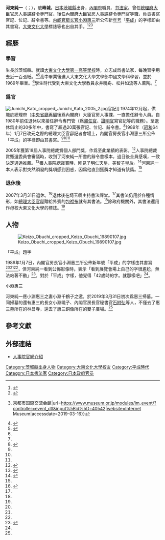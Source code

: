 {{Infobox artist
| honorific_prefix = 
| name             = 河東純一
| honorific_suffix = 
| image            = Junichi Kato cropped 2 Junichi Kato 2005 1.jpg
| image_size       = 
| alt              = 
| caption          = 獲人事院總裁賞時公佈的肖像
| native_name      = 河東純一
| native_name_lang = ja
| birth_name       = 
| birth_date       = {{birth year and age|1946}}
| birth_place      = {{JPN-EMP}}[[茨城縣|茨城縣]]
| death_date       = <!-- {{Death date and age|YYYY|MM|DD|YYYY|MM|DD}} --> 
| death_place      =
| resting_place    = 
| resting_place_coordinates = <!-- {{Coord|LAT|LONG|type:landmark|display=inline}} -->
| nationality      = {{JPN}}
| education        = 
| alma_mater       = [[大東文化大學|大東文化大學]]
| known_for        = [[東亞書法|書道]]
| notable_works    = 官記、位記、辭令書寫，「平成」題字，大東文化大學標誌
| style            = 
| movement         = 
| spouse           = 
| awards           = 人事院總裁賞個人部門（2005年）
| elected          = 
| patrons          = 
| memorials        = 
| website          = <!-- {{URL|Example.com}} -->
}}
'''河東純一'''（{{jpn|j=河東 純一|hg=かとう じゅんいち|rm=Katō Junichi}}；{{bd|1946年}}），號'''峰城'''，[[日本|日本]][[茨城縣|茨城縣]]出身，[[內閣府|內閣府]]職員、[[书法家|书法家]]。曾任[[總理府|總理府]][[大臣官房|大臣官房]]人事課辭令專門官，後任[[內閣府大臣官房|內閣府大臣官房]]人事課辭令專門官等職，負責書寫官記、位記、辭令書等。[[内阁官房长官|内阁官房长官]][[小淵惠三|小淵惠三]]所公佈新[[日本一世一元制施行後年號列表|年号]]「[[平成|平成]]」的字樣即由其書寫。[[大東文化大學|大東文化大學]]標誌等也出自其手。<ref>{{Cite web|script-title=ja:リンクス - ：「平成」の字も書いた、河東純一さん|url=http://lincs.co.jp/modules/contents/details.php?bid=156&offset=18|website=lincs.co.jp|accessdate=2019-03-16}}</ref><ref>{{Cite web|script-title=ja:このデザインは秀逸！ちなみに｢平成｣の筆文字を書いたのは、当時総理府の辞令専門官などを務めた、書家の河東峰城氏。我が母校、大東文化大学の大先輩です。|url=https://twitter.com/banryodotcom/status/1103346900709736448|website=@banryodotcom|date=2019-03-06|accessdate=2019-03-16|author=蟠龍}}</ref><ref>{{Cite web|script-title=ja:日本・ルクセンブルク大公国国交樹立８０周年記念事業「旬花光彩」（ルクセンブルク風景写真展） {{!}} 京都市国際交流会館|url=https://www.museum.or.jp/modules/im_event/?controller=event_dtl&input%5Bid%5D=40542|website=Internet Museum|accessdate=2019-03-16}}{{Dead link}}</ref>

==經歷==
===學習===
生長於茨城縣。就讀[[大東文化大學第一高等學校|大東文化大學第一高等學校]]時，立志成爲書法家，每晚習字用去近一百張紙。<ref name="yatsu20091025">{{cite news|author=谷津憲郎|script-title=ja:砂時計――無銘の2文字私がにじむ|publisher=[[朝日新聞|朝日新聞]]|date=2009-10-25}}</ref><ref name="daito20060901">{{cite web|url=http://www2.daito.ac.jp/jp/modules/popnupblog/index.php?postid=189|script-title=ja:伝統（2006年度）|publisher=[[大東文化大学|大東文化大学]]|date=2006-09-01}}{{Dead link}}</ref>高中畢業後進入大東文化大學文學部中國文學科學習，並於1969年畢業。<ref name="daito20060901"/>學生時代受到大東文化大學教員永井曉舟、松井如流等人薰陶。<ref name="daito20060901"/>

===爲官===
[[File:Junichi_Kato_cropped_Junichi_Kato_2005_2.jpg|thumb]]官記]]
1974年12月起，供職於總理府（[[中央省廳再編|中央省廳再編]]後爲內閣府）大臣官房人事課，一直擔任辭令人員。自1980年前任退休以來接任辭令專門管（爲[[親任官|親任官]]、[[證明官|證明官]]寫官記等的職務）。至退休爲止的30多年中，書寫了超過20萬張官記、位記、辭令書。<ref name="npa">{{cite web|script-title=ja:「これまでの功績、これからの重責への思いを筆に込めて」|url=https://www.jinji.go.jp/sousai/018/katou.html|publisher=[[人事院|人事院]]|accessdate=2021-02-23|archive-date=2019-04-07|archive-url=https://web.archive.org/web/20190407090722/https://www.jinji.go.jp/sousai/018/katou.html|dead-url=no}}</ref>1989年（[[昭和|昭和]]64年）1月7日改元之際的總理大臣官邸記者會場上，內閣官房長官小淵惠三所公佈「平成」的字樣即由其書寫。<ref name="yatsu20091025"/><ref name="daito20060901"/><ref name="npa"/>

2005年獲第18屆人事院總裁賞個人部門獎，作爲至此業績的表彰。<ref name="pnpaa">{{cite web|script-title=ja:第18回（平成17年）|url=http://www.jinji.go.jp/sousai/start.html|publisher=[[人事院|人事院]]|accessdate=2021-02-23|archive-date=2019-04-07|archive-url=https://web.archive.org/web/20190407090812/https://www.jinji.go.jp/sousai/start.html|dead-url=no}}</ref>人事院總裁賞甄選委員會審議時，收到了河東純一所書的辭令書樣本，過目後全員感嘆，一致決定通過推薦。<ref name="hayashi">{{cite web|author=[[林文子|林文子]]|script-title=ja:受賞者に心から感謝|url=http://www.jinji.go.jp/sousai/018/018kikou.html|publisher=[[人事院|人事院]]|accessdate=2021-02-23|archive-date=2016-03-04|archive-url=https://web.archive.org/web/20160304101933/http://www.jinji.go.jp/sousai/018/018kikou.html|dead-url=no}}</ref>獲人事院總裁賞時，拜見了[[明仁|明仁]]天皇、[[美智子上皇后|美智子皇后]]。<ref>{{cite web|script-title=ja:「人事院総裁賞」とは|url=http://www.jinji.go.jp/sousai/main.html|publisher=[[人事院|人事院]]|accessdate=2021-02-23|archive-date=2021-02-16|archive-url=https://web.archive.org/web/20210216215629/https://www.jinji.go.jp/sousai/main.html|dead-url=no}}</ref>河東純一本人表示對突然頒發的獎項感到困惑，因爲他直到獲獎才知道有該獎。<ref name="npa"/>

===退休後===
2007年3月31日退休。<ref name="team6%">{{cite web|script-title=ja:首相官邸が『Furoshiki@Kantei』を作製!|url=http://www.team-6.jp/report/news/2007/04/070412b.html|publisher=チーム・マイナス6%|date=2007-04-12|accessdate=2021-02-23|archive-date=2011-09-17|archive-url=https://web.archive.org/web/20110917083434/http://www.team-6.jp/report/news/2007/04/070412b.html|dead-url=no}}</ref>退休後在[[埼玉縣|埼玉縣]]主持書法課堂。<ref name="yatsu20091025"/>其書法仍用於各種情形，如[[總理大臣官邸|總理大臣官邸]]贈給外賓的[[包袱布|包袱布]]就有其書法。<ref name="team6%"/>除政府機關外，其書法還用作母校大東文化大學的標誌。<ref name="daito20060901"/>

==人物==
[[File:Keizo_Obuchi_cropped_Keizo_Obuchi_19890107.jpg|thumb]]
;「平成」題字
1989年1月7日，內閣官房長官小淵惠三所公佈新年號「平成」的字樣由其書寫<ref name="yatsu20091025"/><ref name="daito20060901"/><ref name="npa"/>，但河東純一看到公佈影像時，表示「看到展覽會場上自己的字很尷尬，無法站著不動」<ref name="jomo20190401">{{cite web|script-title=ja:次は穏やかな時代に 新元号発表を前に 故小渕氏関係者が墓参|url=https://www.jomo-news.co.jp/news/gunma/society/121978|publisher=[[上毛新聞社|上毛新聞社]]|date=2019-04-01|accessdate=2021-02-23|archive-date=2019-05-06|archive-url=https://web.archive.org/web/20190506014401/https://www.jomo-news.co.jp/news/gunma/society/121978|dead-url=no}}</ref>。對於「平成」字樣，他覺得「42歲時的字。就那樣吧」<ref name="jomo20190401"/>。
;小淵惠三
河東純一應小淵惠三之妻小淵千鶴子之邀，於2019年3月31日初次爲惠三掃墓。一同掃墓的還有惠三的長女小淵曉子、內閣官房長官秘書官[[石附弘|石附弘]]等人，不僅去了惠三墓所在的林昌寺，還去了惠三銅像所在的雙子廣場。<ref name="jomo20190401"/>

==參考文獻==
{{reflist|2}}

==外部連結==
* [http://www.jinji.go.jp/sousai/018/katou.htm 人事院官網介紹] {{Wayback|url=http://www.jinji.go.jp/sousai/018/katou.htm |date=20090526000248 }}
{{DEFAULTSORT:Katō Junichi}}

[[Category:茨城縣出身人物|Category:茨城縣出身人物]]
[[Category:大東文化大學校友|Category:大東文化大學校友]]
[[Category:平成時代|Category:平成時代]]
[[Category:日本書法家|Category:日本書法家]]
[[Category:日本政府官员|Category:日本政府官员]]